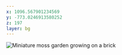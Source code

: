 ```yaml
---
x: 1096.567901234569
y: -773.0246913580252
z: 197
layer: bg
---
```



<img
  class="w-500px max-w-none rounded-xl"
  src={miniGarden}
  alt="Miniature moss garden growing on a brick"
/>